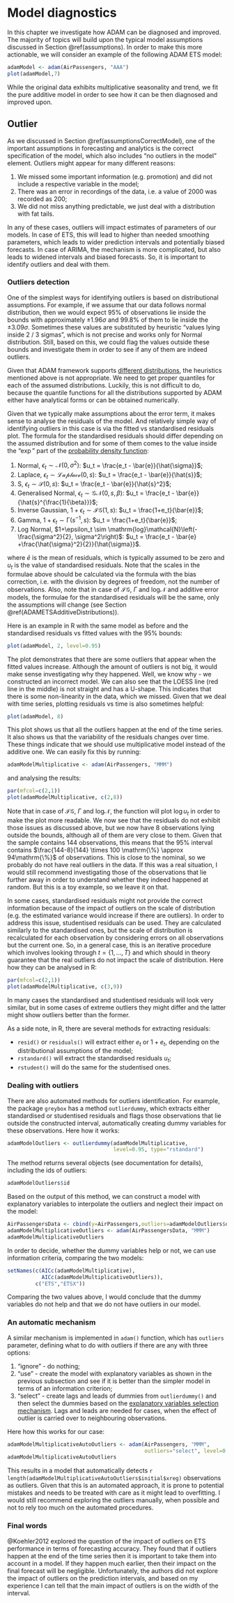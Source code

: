 # Model diagnostics
In this chapter we investigate how ADAM can be diagnosed and improved. The majority of topics will build upon the typical model assumptions discussed in Section \@ref(assumptions). In order to make this more actionable, we will consider an example of the following ADAM ETS model:

```r
adamModel <- adam(AirPassengers, "AAA")
plot(adamModel,7)
```

While the original data exhibits multiplicative seasonality and trend, we fit the pure additive model in order to see how it can be then diagnosed and improved upon.


## Outlier {#Outliers}
As we discussed in Section \@ref(assumptionsCorrectModel), one of the important assumptions in forecasting and analytics is the correct specification of the model, which also includes "no outliers in the model" element. Outliers might appear for many different reasons:

1. We missed some important information (e.g. promotion) and did not include a respective variable in the model;
2. There was an error in recordings of the data, i.e. a value of 2000 was recorded as 200;
3. We did not miss anything predictable, we just deal with a distribution with fat tails.

In any of these cases, outliers will impact estimates of parameters of our models. In case of ETS, this will lead to higher than needed smoothing parameters, which leads to wider prediction intervals and potentially biased forecasts. In case of ARIMA, the mechanism is more complicated, but also leads to widened intervals and biased forecasts. So, it is important to identify outliers and deal with them.

### Outliers detection
One of the simplest ways for identifying outliers is based on distributional assumptions. For example, if we assume that our data follows normal distribution, then we would expect 95% of observations lie inside the bounds with approximately $\pm 1.96\sigma$ and 99.8% of them to lie inside the $\pm3.09 \sigma$. Sometimes these values are substituted by heuristic "values lying inside 2 / 3 sigmas", which is not precise and works only for Normal distribution. Still, based on this, we could flag the values outside these bounds and investigate them in order to see if any of them are indeed outliers.

Given that ADAM framework supports [different distributions](#distributions), the heuristics mentioned above is not appropriate. We need to get proper quantiles for each of the assumed distributions. Luckily, this is not difficult to do, because the quantile functions for all the distributions supported by ADAM either have analytical forms or can be obtained numerically.

Given that we typically make assumptions about the error term, it makes sense to analyse the residuals of the model. And relatively simple way of identifying outliers in this case is via the fitted vs standardised residuals plot. The formula for the standardised residuals should differ depending on the assumed distribution and for some of them comes to the value inside the "$\exp$" part of the [probability density function](#distributions):

1. Normal, $\epsilon_t \sim \mathcal{N}(0, \sigma^2)$: $u_t = \frac{e_t - \bar{e}}{\hat{\sigma}}$;
2. Laplace, $\epsilon_t \sim \mathcal{Laplace}(0, s)$: $u_t = \frac{e_t - \bar{e}}{\hat{s}}$;
3. S, $\epsilon_t \sim \mathcal{S}(0, s)$: $u_t = \frac{e_t - \bar{e}}{\hat{s}^2}$;
4. Generalised Normal, $\epsilon_t \sim \mathcal{GN}(0, s, \beta)$: $u_t = \frac{e_t - \bar{e}}{\hat{s}^{\frac{1}{\beta}}}$;
5. Inverse Gaussian, $1+\epsilon_t \sim \mathcal{IG}(1, s)$: $u_t = \frac{1+e_t}{\bar{e}}$;
6. Gamma, $1+\epsilon_t \sim \mathcal{\Gamma}(s^{-1}, s)$: $u_t = \frac{1+e_t}{\bar{e}}$;
7. Log Normal, $1+\epsilon_t \sim \mathrm{log}\mathcal{N}\left(-\frac{\sigma^2}{2}, \sigma^2\right)$: $u_t = \frac{e_t - \bar{e} +\frac{\hat{\sigma}^2}{2}}{\hat{\sigma}}$.

where $\bar{e}$ is the mean of residuals, which is typically assumed to be zero and $u_t$ is the value of standardised residuals. Note that the scales in the formulae above should be calculated via the formula with the bias correction, i.e. with the division by degrees of freedom, not the number of observations. Also, note that in case of $\mathcal{IG}$, $\Gamma$ and $\mathrm{log}\mathcal{N}$ and additive error models, the formulae for the standardised residuals will be the same, only the assumptions will change (see Section \@ref(ADAMETSAdditiveDistributions)).

Here is an example in R with the same model as before and the standardised residuals vs fitted values with the 95% bounds:

```r
plot(adamModel, 2, level=0.95)
```

The plot demonstrates that there are some outliers that appear when the fitted values increase. Although the amount of outliers is not big, it would make sense investigating why they happened. Well, we know why - we constructed an incorrect model. We can also see that the LOESS line (red line in the middle) is not straight and has a U-shape. This indicates that there is some non-linearity in the data, which we missed. Given that we deal with time series, plotting residuals vs time is also sometimes helpful:

```r
plot(adamModel, 8)
```

This plot shows us that all the outliers happen at the end of the time series. It also shows us that the variability of the residuals changes over time. These things indicate that we should use multiplicative model instead of the additive one. We can easily fix this by running:

```r
adamModelMultiplicative <- adam(AirPassengers, "MMM")
```

and analysing the results:
```r
par(mfcol=c(2,1))
plot(adamModelMultiplicative, c(2,8))
```

Note that in case of $\mathcal{IG}$, $\Gamma$ and $\mathrm{log}\mathcal{N}$, the function will plot $\log u_t$ in order to make the plot more readable. We now see that the residuals do not exhibit those issues as discussed above, but we now have 8 observations lying outside the bounds, although all of them are very close to them. Given that the sample contains 144 observations, this means that the 95% interval contains $\frac{144-8}{144} \times 100 \mathrm{\%} \approx 94\mathrm{\%}$ of observations. This is close to the nominal, so we probably do not have real outliers in the data. If this was a real situation, I would still recommend investigating those of the observations that lie further away in order to understand whether they indeed happened at random. But this is a toy example, so we leave it on that.

In some cases, standardised residuals might not provide the correct information because of the impact of outliers on the scale of distribution (e.g. the estimated variance would increase if there are outliers). In order to address this issue, studentised residuals can be used. They are calculated similarly to the standardised ones, but the scale of distribution is recalculated for each observation by considering errors on all observations but the current one. So, in a general case, this is an iterative procedure which involves looking through $t=\{1,\dots,T\}$ and which should in theory guarantee that the real outliers do not impact the scale of distribution. Here how they can be analysed in R:

```r
par(mfcol=c(2,1))
plot(adamModelMultiplicative, c(3,9))
```

In many cases the standardised and studentised residuals will look very similar, but in some cases of extreme outliers they might differ and the latter might show outliers better than the former.

As a side note, in R, there are several methods for extracting residuals:

- `resid()` or `residuals()` will extract either $e_t$ or $1+e_t$, depending on the distributional assumptions of the model;
- `rstandard()` will extract the standardised residuals $u_t$;
- `rstudent()` will do the same for the studentised ones.


### Dealing with outliers 
There are also automated methods for outliers identification. For example, the package `greybox` has a method `outlierdummy`, which extracts either standardised or studentised residuals and flags those observations that lie outside the constructed interval, automatically creating dummy variables for these observations. Here how it works:

```r
adamModelOutliers <- outlierdummy(adamModelMultiplicative,
                                  level=0.95, type="rstandard")
```

The method returns several objects (see documentation for details), including the ids of outliers:
```r
adamModelOutliers$id
```
Based on the output of this method, we can construct a model with explanatory variables to interpolate the outliers and neglect their impact on the model:

```r
AirPassengersData <- cbind(y=AirPassengers,outliers=adamModelOutliers$outliers)
adamModelMultiplicativeOutliers <- adam(AirPassengersData, "MMM")
adamModelMultiplicativeOutliers
```

In order to decide, whether the dummy variables help or not, we can use information criteria, comparing the two models:
```r
setNames(c(AICc(adamModelMultiplicative),
           AICc(adamModelMultiplicativeOutliers)),
         c("ETS","ETSX"))
```
Comparing the two values above, I would conclude that the dummy variables do not help and that we do not have outliers in our model.


### An automatic mechanism
A similar mechanism is implemented in `adam()` function, which has `outliers` parameter, defining what to do with outliers if there are any with three options:

1. "ignore" - do nothing;
2. "use" - create the model with explanatory variables as shown in the previous subsection and see if it is better than the simpler model in terms of an information criterion;
3. "select" - create lags and leads of dummies from `outlierdummy()` and then select the dummies based on the [explanatory variables selection mechanism](#ETSXSelection). Lags and leads are needed for cases, when the effect of outlier is carried over to neighbouring observations.

Here how this works for our case:
```r
adamModelMultiplicativeAutoOutliers <- adam(AirPassengers, "MMM",
                                            outliers="select", level=0.95)
adamModelMultiplicativeAutoOutliers
```

This results in a model that automatically detects `r length(adamModelMultiplicativeAutoOutliers$initial$xreg)` observations as outliers. Given that this is an automated approach, it is prone to potential mistakes and needs to be treated with care as it might lead to overfitting. I would still recommend exploring the outliers manually, when possible and not to rely too much on the automated procedures.


### Final words
@Koehler2012 explored the question of the impact of outliers on ETS performance in terms of forecasting accuracy. They found that if outliers happen at the end of the time series then it is important to take them into account in a model. If they happen much earlier, then their impact on the final forecast will be negligible. Unfortunately, the authors did not explore the impact of outliers on the prediction intervals, and based on my experience I can tell that the main impact of outliers is on the width of the interval.

